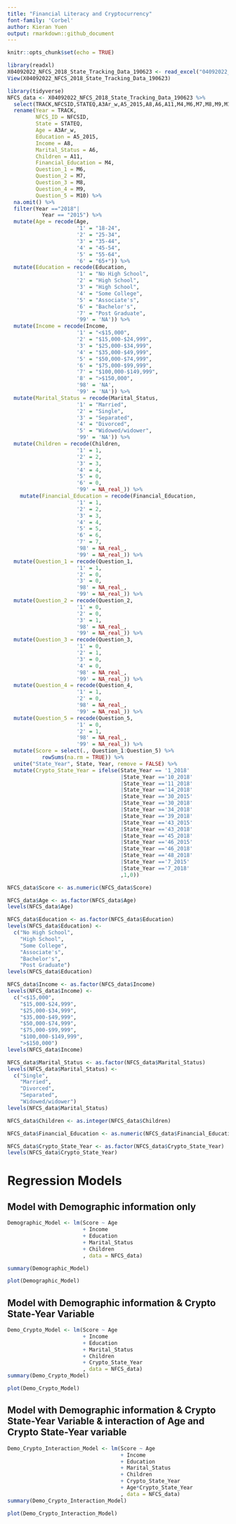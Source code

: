```yaml
---
title: "Financial Literacy and Cryptocurrency"
font-family: 'Corbel'
author: Kieran Yuen
output: rmarkdown::github_document
---
```


```r
knitr::opts_chunk$set(echo = TRUE)
```

```r
library(readxl)
X04092022_NFCS_2018_State_Tracking_Data_190623 <- read_excel("04092022_NFCS 2018 State Tracking Data 190623.xlsx")
View(X04092022_NFCS_2018_State_Tracking_Data_190623)
```


```r
library(tidyverse)
NFCS_data <- X04092022_NFCS_2018_State_Tracking_Data_190623 %>% 
  select(TRACK,NFCSID,STATEQ,A3Ar_w,A5_2015,A8,A6,A11,M4,M6,M7,M8,M9,M10) %>%
  rename(Year = TRACK,
         NFCS_ID = NFCSID,
         State = STATEQ,
         Age = A3Ar_w,
         Education = A5_2015,
         Income = A8,
         Marital_Status = A6,
         Children = A11,
         Financial_Education = M4,
         Question_1 = M6,
         Question_2 = M7,
         Question_3 = M8,
         Question_4 = M9,
         Question_5 = M10) %>%
  na.omit() %>% 
  filter(Year =="2018"|
           Year == "2015") %>%
  mutate(Age = recode(Age,
                      '1' = "18-24",
                      '2' = "25-34",
                      '3' = "35-44",
                      '4' = "45-54",
                      '5' = "55-64",
                      '6' = "65+")) %>%
  mutate(Education = recode(Education,
                      '1' = "No High School",
                      '2' = "High School",
                      '3' = "High School",
                      '4' = "Some College",
                      '5' = "Associate's",
                      '6' = "Bachelor's",
                      '7' = "Post Graduate",
                      '99' = 'NA')) %>%
  mutate(Income = recode(Income,
                      '1' = "<$15,000",
                      '2' = "$15,000-$24,999",
                      '3' = "$25,000-$34,999",
                      '4' = "$35,000-$49,999",
                      '5' = "$50,000-$74,999",
                      '6' = "$75,000-$99,999",
                      '7' = "$100,000-$149,999",
                      '8' = ">$150,000",
                      '98' = 'NA',
                      '99' = 'NA')) %>%
  mutate(Marital_Status = recode(Marital_Status,
                      '1' = "Married",
                      '2' = "Single",
                      '3' = "Separated",
                      '4' = "Divorced",
                      '5' = "Widowed/widower",
                      '99' = 'NA')) %>%
  mutate(Children = recode(Children,
                      '1' = 1,
                      '2' = 2,
                      '3' = 3,
                      '4' = 4,
                      '5' = 0,
                      '6' = 0,
                      '99' = NA_real_)) %>%
    mutate(Financial_Education = recode(Financial_Education,
                      '1' = 1,
                      '2' = 2,
                      '3' = 3,
                      '4' = 4,
                      '5' = 5,
                      '6' = 6,
                      '7' = 7,
                      '98' = NA_real_,
                      '99' = NA_real_)) %>%
  mutate(Question_1 = recode(Question_1,
                      '1' = 1,
                      '2' = 0,
                      '3' = 0,
                      '98' = NA_real_,
                      '99' = NA_real_)) %>%
  mutate(Question_2 = recode(Question_2,
                      '1' = 0,
                      '2' = 0,
                      '3' = 1,
                      '98' = NA_real_,
                      '99' = NA_real_)) %>%
  mutate(Question_3 = recode(Question_3,
                      '1' = 0,
                      '2' = 1,
                      '3' = 0,
                      '4' = 0,
                      '98' = NA_real_,
                      '99' = NA_real_)) %>%
  mutate(Question_4 = recode(Question_4,
                      '1' = 1,
                      '2' = 0,
                      '98' = NA_real_,
                      '99' = NA_real_)) %>%
  mutate(Question_5 = recode(Question_5,
                      '1' = 0,
                      '2' = 1,
                      '98' = NA_real_,
                      '99' = NA_real_)) %>%
  mutate(Score = select(., Question_1:Question_5) %>% 
           rowSums(na.rm = TRUE)) %>% 
  unite("State_Year", State, Year, remove = FALSE) %>% 
  mutate(Crypto_State_Year = ifelse(State_Year == '1_2018'
                                    |State_Year =='10_2018'
                                    |State_Year =='11_2018'
                                    |State_Year =='14_2018'
                                    |State_Year =='30_2015'
                                    |State_Year =='30_2018'
                                    |State_Year =='34_2018'
                                    |State_Year =='39_2018'
                                    |State_Year =='43_2015'
                                    |State_Year =='43_2018'
                                    |State_Year =='45_2018'
                                    |State_Year =='46_2015'
                                    |State_Year =='46_2018'
                                    |State_Year =='48_2018'
                                    |State_Year =='7_2015'
                                    |State_Year =='7_2018'
                                    ,1,0))
```

```r
NFCS_data$Score <- as.numeric(NFCS_data$Score)

NFCS_data$Age <- as.factor(NFCS_data$Age)
levels(NFCS_data$Age)

NFCS_data$Education <- as.factor(NFCS_data$Education)
levels(NFCS_data$Education) <-
  c("No High School",
    "High School",
    "Some College",
    "Associate's",
    "Bachelor's",
    "Post Graduate")
levels(NFCS_data$Education)

NFCS_data$Income <- as.factor(NFCS_data$Income)
levels(NFCS_data$Income) <-
  c("<$15,000",
    "$15,000-$24,999",
    "$25,000-$34,999",
    "$35,000-$49,999",
    "$50,000-$74,999",
    "$75,000-$99,999",
    "$100,000-$149,999",
    ">$150,000")
levels(NFCS_data$Income)

NFCS_data$Marital_Status <- as.factor(NFCS_data$Marital_Status)
levels(NFCS_data$Marital_Status) <-
  c("Single",
    "Married",
    "Divorced",
    "Separated",
    "Widowed/widower")
levels(NFCS_data$Marital_Status)

NFCS_data$Children <- as.integer(NFCS_data$Children)

NFCS_data$Financial_Education <- as.numeric(NFCS_data$Financial_Education)

NFCS_data$Crypto_State_Year <- as.factor(NFCS_data$Crypto_State_Year)
levels(NFCS_data$Crypto_State_Year)
```

# Regression Models
## Model with Demographic information only
```r
Demographic_Model <- lm(Score ~ Age 
                        + Income 
                        + Education 
                        + Marital_Status 
                        + Children
                        , data = NFCS_data)

summary(Demographic_Model)

plot(Demographic_Model)
```

## Model with Demographic information & Crypto State-Year Variable
```r
Demo_Crypto_Model <- lm(Score ~ Age 
                        + Income 
                        + Education 
                        + Marital_Status 
                        + Children 
                        + Crypto_State_Year
                        , data = NFCS_data)
summary(Demo_Crypto_Model)

plot(Demo_Crypto_Model)
```


## Model with Demographic information & Crypto State-Year Variable & interaction of Age and Crypto State-Year variable
```r
Demo_Crypto_Interaction_Model <- lm(Score ~ Age
                                    + Income 
                                    + Education 
                                    + Marital_Status 
                                    + Children 
                                    + Crypto_State_Year 
                                    + Age*Crypto_State_Year
                                    , data = NFCS_data)
summary(Demo_Crypto_Interaction_Model)

plot(Demo_Crypto_Interaction_Model)
```


